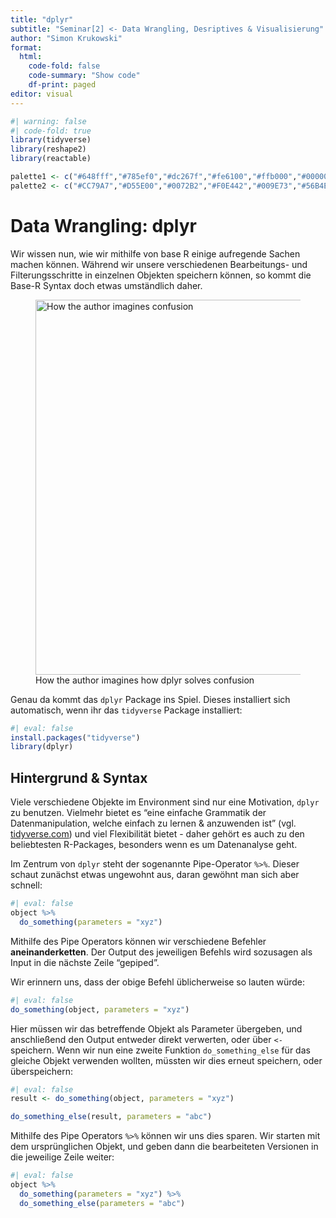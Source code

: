 ```yaml
---
title: "dplyr"
subtitle: "Seminar[2] <- Data Wrangling, Desriptives & Visualisierung"
author: "Simon Krukowski"
format:
  html:
    code-fold: false
    code-summary: "Show code"
    df-print: paged
editor: visual
---
```


```r
#| warning: false
#| code-fold: true
library(tidyverse)
library(reshape2)
library(reactable)

palette1 <- c("#648fff","#785ef0","#dc267f","#fe6100","#ffb000","#000000","#ffffff")
palette2 <- c("#CC79A7","#D55E00","#0072B2","#F0E442","#009E73","#56B4E9","#E69F00","#000000")
```

# Data Wrangling: dplyr

Wir wissen nun, wie wir mithilfe von base R einige aufregende Sachen machen können. Während wir unsere verschiedenen Bearbeitungs- und Filterungsschritte in einzelnen Objekten speichern können, so kommt die Base-R Syntax doch etwas umständlich daher.

![How the author imagines how dplyr solves confusion](assets/img/dplyr.png){alt="How the author imagines confusion" fig-align="center" width="600"}

Genau da kommt das `dplyr` Package ins Spiel. Dieses installiert sich automatisch, wenn ihr das `tidyverse` Package installiert:

```r
#| eval: false
install.packages("tidyverse")
library(dplyr)
```

## Hintergrund & Syntax

Viele verschiedene Objekte im Environment sind nur eine Motivation, `dplyr` zu benutzen. Vielmehr bietet es "eine einfache Grammatik der Datenmanipulation, welche einfach zu lernen & anzuwenden ist" (vgl. [tidyverse.com](https://dplyr.tidyverse.org)) und viel Flexibilität bietet - daher gehört es auch zu den beliebtesten R-Packages, besonders wenn es um Datenanalyse geht.

Im Zentrum von `dplyr` steht der sogenannte Pipe-Operator `%>%`. Dieser schaut zunächst etwas ungewohnt aus, daran gewöhnt man sich aber schnell:

```r
#| eval: false
object %>% 
  do_something(parameters = "xyz")
```

Mithilfe des Pipe Operators können wir verschiedene Befehler **aneinanderketten**. Der Output des jeweiligen Befehls wird sozusagen als Input in die nächste Zeile "gepiped".

Wir erinnern uns, dass der obige Befehl üblicherweise so lauten würde:

```r
#| eval: false
do_something(object, parameters = "xyz")
```

Hier müssen wir das betreffende Objekt als Parameter übergeben, und anschließend den Output entweder direkt verwerten, oder über `<-` speichern. Wenn wir nun eine zweite Funktion `do_something_else` für das gleiche Objekt verwenden wollten, müssten wir dies erneut speichern, oder überspeichern:

```r
#| eval: false
result <- do_something(object, parameters = "xyz")

do_something_else(result, parameters = "abc")
```

Mithilfe des Pipe Operators `%>%` können wir uns dies sparen. Wir starten mit dem ursprünglichen Objekt, und geben dann die bearbeiteten Versionen in die jeweilige Zeile weiter:

```r
#| eval: false
object %>% 
  do_something(parameters = "xyz") %>% 
  do_something_else(parameters = "abc")
```
